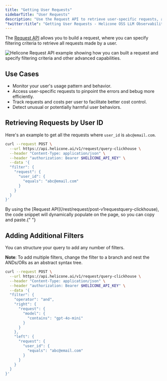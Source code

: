 ```yaml
---
title: "Getting User Requests"
sidebarTitle: "User Requests"
description: "Use the Request API to retrieve user-specific requests, allowing you to monitor, debug, and track costs for individual users."
"twitter:title": "Getting User Requests - Helicone OSS LLM Observability"
---
```



The [Request API](/rest/request/post-v1requestquery-clickhouse) allows you to build a request, where you can specify filtering criteria to retrieve all requests made by a user.

<Frame>
  <img
    src="/images/use-cases/example-user-request.png"
    alt="Helicone Request API example showing how you can built a request and specify filtering criteria and other advanced capabilities."
  />
</Frame>

## Use Cases

- Monitor your user's usage pattern and behavior.
- Access user-specific requests to pinpoint the errors and bebug more efficiently.
- Track requests and costs per user to facilitate better cost control.
- Detect unusual or potentially harmful user behaviors.

## Retrieving Requests by User ID

Here's an example to get all the requests where `user_id` is `abc@email.com`.

```bash
curl --request POST \
  --url https://api.helicone.ai/v1/request/query-clickhouse \
  --header "Content-Type: application/json" \
  --header "authorization: Bearer $HELICONE_API_KEY" \
  --data '{
  "filter": {
    "request": {
      "user_id": {
        "equals": "abc@email.com"
      }
    }
  }
}'
```

<Tip>
  By using the [Request API](/rest/request/post-v1requestquery-clickhouse), the code
  snippet will dynamically populate on the page, so you can copy and paste.{" "}
</Tip>

## Adding Additional Filters

You can structure your query to add any number of filters.

**Note**: To add multiple filters, change the filter to a branch and nest the ANDs/ORs as an abstract syntax tree.

```bash
curl --request POST \
  --url https://api.helicone.ai/v1/request/query-clickhouse \
  --header "Content-Type: application/json" \
  --header "authorization: Bearer $HELICONE_API_KEY" \
  --data '{
  "filter": {
    "operator": "and",
    "right": {
      "request": {
        "model": {
          "contains": "gpt-4o-mini"
        }
      }
    },
    "left": {
      "request": {
        "user_id": {
          "equals": "abc@email.com"
        }
      }
    }
  }
}'
```

<QuestionsSection />
